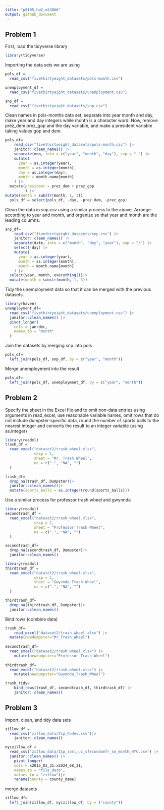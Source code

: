 ```yaml
---
title: "p8105_hw2_mt3866"
output: github_document
---
```


## Problem 1

First, load the tidyverse library

```r
library(tidyverse)
```

Importing the data sets we are using

```r
pols_df =
  read_csv("fivethirtyeight_datasets/pols-month.csv")

unemployment_df =
  read_csv("fivethirtyeight_datasets/unemployment.csv")

snp_df =
  read_csv("fivethirtyeight_datasets/snp.csv")

```

Clean names in pols-months data set, separate into year month and day, make year and day integers while month is a character word. Now, remove prez_dem prez_gop and the day variable, and make a president variable taking values gop and dem.

```r
pols_df=
    read_csv("fivethirtyeight_datasets/pols-month.csv") |>
    janitor::clean_names() |>
    separate(mon, into = c("year", "month", "day"), sep = "-") |>
    mutate(
      year = as.integer(year),
      month = as.integer(month),
      day = as.integer(day),
      month = month.name[month]
    ) |>
  mutate(president = prez_dem + prez_gop
         ) |>
mutate(month = substr(month, 1, 3))
  pols_df = select(pols_df, -day, -prez_dem, -prez_gop)

```

Clean the data in snp.csv using a similar process to the above. Arrange according to year and month, and organize so that year and month are the leading columns.

```r
snp_df=
    read_csv("fivethirtyeight_datasets/snp.csv") |>
    janitor::clean_names() |>
    separate(date, into = c("month", "day", "year"), sep = "/") |>
    select(-day) |>
    mutate(
      year = as.integer(year),
      month = as.integer(month),
      month = month.name[month]
    ) |>
  select(year, month, everything())|>
  mutate(month = substr(month, 1, 3))

```

Tidy the unemployment data so that it can be merged with the previous datasets.
```r
library(haven)
unemployment_df=
  read_csv("fivethirtyeight_datasets/unemployment.csv") |>
  janitor::clean_names() |>
  pivot_longer(
    cols = jan:dec,
    names_to = "month"
  )

```

Join the datasets by merging snp into pols

```r
pols_df=
  left_join(pols_df, snp_df, by = c("year", "month"))
```

Merge unemployment into the result

```r
pols_df=
  left_join(pols_df, unemployment_df, by = c("year", "month"))
```

## Problem 2

Specify the sheet in the Excel file and to omit non-data entries using arguments in read_excel, use reasonable variable names, omit rows that do not include dumpster-specific data, round the number of sports balls to the nearest integer and converts the result to an integer variable (using as.integer)

```r
library(readxl)
trash_df =
  read_excel("dataset2/trash_wheel.xlsx",
             skip = 1,
             sheet = "Mr. Trash Wheel",
             na = c(".", "NA", "")
  )

trash_df=
  drop_na(trash_df, Dumpster)|>
  janitor::clean_names()|>
  mutate(sports_balls = as.integer(round(sports_balls)))

```

Use a similar process for professor trash wheel and gwynnda

```r
library(readxl)
secondtrash_df =
  read_excel("dataset2/trash_wheel.xlsx",
             skip = 1,
             sheet = "Professor Trash Wheel",
             na = c(".", "NA", "")
  )

secondtrash_df=
  drop_na(secondtrash_df, Dumpster)|>
  janitor::clean_names()

library(readxl)
thirdtrash_df =
  read_excel("dataset2/trash_wheel.xlsx",
             skip = 1,
             sheet = "Gwynnda Trash Wheel",
             na = c(".", "NA", "")
  )

thirdtrash_df=
  drop_na(thirdtrash_df, Dumpster)|>
  janitor::clean_names()
```

Bind rows (combine data)

```r
trash_df= 
    read_excel("dataset2/trash_wheel.xlsx") |>
  mutate(newdumpster="Mr_Trash_Wheel")
  
secondtrash_df=
  read_excel("dataset2/trash_wheel.xlsx") |>
    mutate(newdumpster="Professor_Trash_Wheel")
  
thirdtrash_df=
  read_excel("dataset2/trash_wheel.xlsx") |>
    mutate(newdumpster="Gwynnda_Trash_Wheel")

trash_tidy=
    bind_rows(trash_df, secondtrash_df, thirdtrash_df) |>
    janitor::clean_names()

```

## Problem 3

Import, clean, and tidy data sets

```r
zillow_df =
  read_csv("zillow_data/Zip_Codes.csv")|>
    janitor::clean_names()

nyczillow_df =
  read_csv("zillow_data/Zip_zori_uc_sfrcondomfr_sm_month_NYC.csv") |>
  janitor::clean_names() |>
    pivot_longer(
    cols = x2015_01_31:x2024_08_31,
    names_to = "file_date",
    values_to = "zillow")|>
    rename(county = county_name)
```

merge datasets
```r
zillow_df=
  left_join(zillow_df, nyczillow_df, by = ("county"))
```

